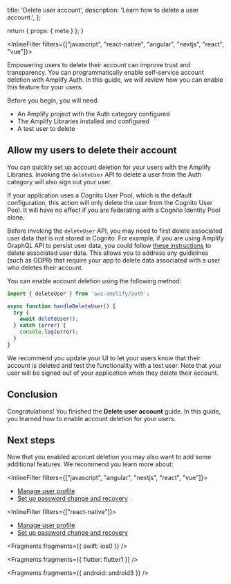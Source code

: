 
  title: 'Delete user account',
  description: 'Learn how to delete a user account.',
};


  return {
    props: {
      meta
    }
  };
}


<InlineFilter filters={["javascript",  "react-native", "angular", "nextjs", "react", "vue"]}>

Empowering users to delete their account can improve trust and transparency. You can programmatically enable self-service account deletion with Amplify Auth. In this guide, we will review how you can enable this feature for your users.

Before you begin, you will need:

- An Amplify project with the Auth category configured
- The Amplify Libraries installed and configured
- A test user to delete

## Allow my users to delete their account

You can quickly set up account deletion for your users with the Amplify Libraries. Invoking the `deleteUser` API to delete a user from the Auth category will also sign out your user.

If your application uses a Cognito User Pool, which is the default configuration, this action will only delete the user from the Cognito User Pool. It will have no effect if you are federating with a Cognito Identity Pool alone.

<Callout warning>

Before invoking the `deleteUser` API, you may need to first delete associated user data that is not stored in Cognito. For example, if you are using Amplify GraphQL API to persist user data, you could follow [these instructions](https://gist.github.com/aws-amplify-ops/27954c421bd72930874d48c15c284807) to delete associated user data. This allows you to address any guidelines (such as GDPR) that require your app to delete data associated with a user who deletes their account.

</Callout>

You can enable account deletion using the following method:

```ts
import { deleteUser } from 'aws-amplify/auth';

async function handleDeleteUser() {
  try {
    await deleteUser();
  } catch (error) {
    console.log(error);
  }
}
```

We recommend you update your UI to let your users know that their account is deleted and test the functionality with a test user. Note that your user will be signed out of your application when they delete their account.

## Conclusion

Congratulations! You finished the **Delete user account** guide. In this guide, you learned how to enable account deletion for your users.

## Next steps

Now that you enabled account deletion you may also want to add some additional features. We recommend you learn more about:

<InlineFilter filters={["javascript", "angular", "nextjs", "react", "vue"]}>

- [Manage user profile](/gen2/build-a-backend/auth/manage-user-profile/)
- [Set up password change and recovery](/gen2/build-a-backend/auth/password-management/)

</InlineFilter>

<InlineFilter filters={["react-native"]}>

- [Manage user profile](/gen2/build-a-backend/auth/manage-user-profile/)
- [Set up password change and recovery](/gen2/build-a-backend/auth/password-management/)

</InlineFilter>

</InlineFilter>


<Fragments fragments={{ swift: ios0 }} />


<Fragments fragments={{ flutter: flutter1 }} />


<Fragments fragments={{ android: android3 }} />
